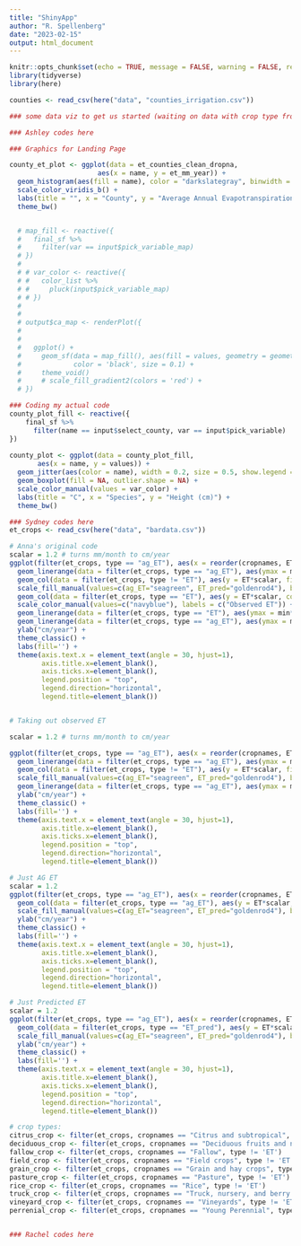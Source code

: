 ```yaml
---
title: "ShinyApp"
author: "R. Spellenberg"
date: "2023-02-15"
output: html_document
---
```


```r
knitr::opts_chunk$set(echo = TRUE, message = FALSE, warning = FALSE, results = FALSE)
library(tidyverse)
library(here)
```

```r
counties <- read_csv(here("data", "counties_irrigation.csv"))
```

```r
### some data viz to get us started (waiting on data with crop type from Anna)

```


```r
### Ashley codes here

### Graphics for Landing Page

county_et_plot <- ggplot(data = et_counties_clean_dropna,
                      aes(x = name, y = et_mm_year)) +
  geom_histogram(aes(fill = name), color = "darkslategray", binwidth = 1, show.legend = FALSE) +
  scale_color_viridis_b() +
  labs(title = "", x = "County", y = "Average Annual Evapotranspiration (mm)") +
  theme_bw()


  # map_fill <- reactive({
  #   final_sf %>%
  #     filter(var == input$pick_variable_map)
  # })
  # 
  # # var_color <- reactive({
  # #   color_list %>% 
  # #     pluck(input$pick_variable_map)
  # # })
  # 
  # 
  # output$ca_map <- renderPlot({
  #   
  # 
  #   ggplot() + 
  #     geom_sf(data = map_fill(), aes(fill = values, geometry = geometry),
  #             color = 'black', size = 0.1) +
  #     theme_void()
  #     # scale_fill_gradient2(colors = 'red') +
  # })

### Coding my actual code
county_plot_fill <- reactive({
    final_sf %>%
      filter(name == input$select_county, var == input$pick_variable)
})
  
county_plot <- ggplot(data = county_plot_fill,
       aes(x = name, y = values)) +
  geom_jitter(aes(color = name), width = 0.2, size = 0.5, show.legend = FALSE) +
  geom_boxplot(fill = NA, outlier.shape = NA) +
  scale_color_manual(values = var_color) +
  labs(title = "C", x = "Species", y = "Height (cm)") +
  theme_bw()

```


```r
### Sydney codes here
et_crops <- read_csv(here("data", "bardata.csv")) 

# Anna's original code
scalar = 1.2 # turns mm/month to cm/year
ggplot(filter(et_crops, type == "ag_ET"), aes(x = reorder(cropnames, ET))) + 
  geom_linerange(data = filter(et_crops, type == "ag_ET"), aes(ymax = min*scalar, ymin = max*scalar), color = "seagreen") + 
  geom_col(data = filter(et_crops, type != "ET"), aes(y = ET*scalar, fill = type), alpha = .6) +
  scale_fill_manual(values=c(ag_ET="seagreen", ET_pred="goldenrod4"), breaks=c("ag_ET","ET_pred"), labels = c("Agricultural ET", "Simulated natural ET")) + 
  geom_col(data = filter(et_crops, type == "ET"), aes(y = ET*scalar, color = type), alpha = 0) +
  scale_color_manual(values=c("navyblue"), labels = c("Observed ET")) + 
  geom_linerange(data = filter(et_crops, type == "ET"), aes(ymax = min*scalar, ymin = max*scalar), color = "navyblue") + 
  geom_linerange(data = filter(et_crops, type == "ag_ET"), aes(ymax = min*scalar, ymin = max*scalar), color = "seagreen") + 
  ylab("cm/year") + 
  theme_classic() + 
  labs(fill='') + 
  theme(axis.text.x = element_text(angle = 30, hjust=1), 
        axis.title.x=element_blank(), 
        axis.ticks.x=element_blank(), 
        legend.position = "top", 
        legend.direction="horizontal", 
        legend.title=element_blank())


# Taking out observed ET

scalar = 1.2 # turns mm/month to cm/year

ggplot(filter(et_crops, type == "ag_ET"), aes(x = reorder(cropnames, ET))) + 
  geom_linerange(data = filter(et_crops, type == "ag_ET"), aes(ymax = min*scalar, ymin = max*scalar), color = "seagreen") + 
  geom_col(data = filter(et_crops, type != "ET"), aes(y = ET*scalar, fill = type), alpha = .6) +
  scale_fill_manual(values=c(ag_ET="seagreen", ET_pred="goldenrod4"), breaks=c("ag_ET","ET_pred"), labels = c("Agricultural ET", "Simulated natural ET")) +
  geom_linerange(data = filter(et_crops, type == "ag_ET"), aes(ymax = min*scalar, ymin = max*scalar), color = "seagreen") + 
  ylab("cm/year") + 
  theme_classic() + 
  labs(fill='') + 
  theme(axis.text.x = element_text(angle = 30, hjust=1), 
        axis.title.x=element_blank(), 
        axis.ticks.x=element_blank(), 
        legend.position = "top", 
        legend.direction="horizontal", 
        legend.title=element_blank())

# Just AG ET
scalar = 1.2
ggplot(filter(et_crops, type == "ag_ET"), aes(x = reorder(cropnames, ET))) + 
  geom_col(data = filter(et_crops, type == "ag_ET"), aes(y = ET*scalar, fill = type), alpha = .6) +
  scale_fill_manual(values=c(ag_ET="seagreen", ET_pred="goldenrod4"), breaks=c("ag_ET","ET_pred"), labels = c("Agricultural ET", "Simulated natural ET")) +
  ylab("cm/year") + 
  theme_classic() + 
  labs(fill='') + 
  theme(axis.text.x = element_text(angle = 30, hjust=1), 
        axis.title.x=element_blank(), 
        axis.ticks.x=element_blank(), 
        legend.position = "top", 
        legend.direction="horizontal", 
        legend.title=element_blank())

# Just Predicted ET 
scalar = 1.2
ggplot(filter(et_crops, type == "ag_ET"), aes(x = reorder(cropnames, ET))) + 
  geom_col(data = filter(et_crops, type == "ET_pred"), aes(y = ET*scalar, fill = type), alpha = .6) +
  scale_fill_manual(values=c(ag_ET="seagreen", ET_pred="goldenrod4"), breaks=c("ag_ET","ET_pred"), labels = c("Agricultural ET", "Simulated natural ET")) + 
  ylab("cm/year") + 
  theme_classic() + 
  labs(fill='') + 
  theme(axis.text.x = element_text(angle = 30, hjust=1), 
        axis.title.x=element_blank(), 
        axis.ticks.x=element_blank(), 
        legend.position = "top", 
        legend.direction="horizontal", 
        legend.title=element_blank())

# crop types:
citrus_crop <- filter(et_crops, cropnames == "Citrus and subtropical", type != 'ET')
deciduous_crop <- filter(et_crops, cropnames == "Deciduous fruits and nuts", type != 'ET')
fallow_crop <- filter(et_crops, cropnames == "Fallow", type != 'ET')
field_crop <- filter(et_crops, cropnames == "Field crops", type != 'ET')
grain_crop <- filter(et_crops, cropnames == "Grain and hay crops", type != 'ET')
pasture_crop <- filter(et_crops, cropnames == "Pasture", type != 'ET')
rice_crop <- filter(et_crops, cropnames == "Rice", type != 'ET')
truck_crop <- filter(et_crops, cropnames == "Truck, nursery, and berry crops", type != 'ET')
vineyard_crop <- filter(et_crops, cropnames == "Vineyards", type != 'ET')
perrenial_crop <- filter(et_crops, cropnames == "Young Perennial", type != 'ET')



```


```r
### Rachel codes here



```